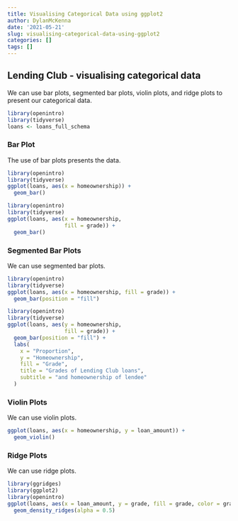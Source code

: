 ```yaml
---
title: Visualising Categorical Data using ggplot2
author: DylanMcKenna
date: '2021-05-21'
slug: visualising-categorical-data-using-ggplot2
categories: []
tags: []
---
```




## Lending Club - visualising categorical data

We can use bar plots, segmented bar plots, violin plots, and ridge plots to present our categorical data.

```r
library(openintro)
library(tidyverse)
loans <- loans_full_schema

```



### Bar Plot

The use of bar plots presents the data.


```r
library(openintro)
library(tidyverse)
ggplot(loans, aes(x = homeownership)) +
  geom_bar()

```


```r
library(openintro)
library(tidyverse)
ggplot(loans, aes(x = homeownership, 
                  fill = grade)) +
  geom_bar()
```


### Segmented Bar Plots

We can use segmented bar plots.


```r
library(openintro)
library(tidyverse)
ggplot(loans, aes(x = homeownership, fill = grade)) +
  geom_bar(position = "fill")
```


```r
library(openintro)
library(tidyverse)
ggplot(loans, aes(y = homeownership,
                  fill = grade)) +
  geom_bar(position = "fill") +
  labs(
    x = "Proportion",
    y = "Homeownership",
    fill = "Grade",
    title = "Grades of Lending Club loans",
    subtitle = "and homeownership of lendee"
  )
```

### Violin Plots

We can use violin plots.

```r
ggplot(loans, aes(x = homeownership, y = loan_amount)) +
  geom_violin()
```

### Ridge Plots

We can use ridge plots.

```r
library(ggridges)
library(ggplot2)
library(openintro)
ggplot(loans, aes(x = loan_amount, y = grade, fill = grade, color = grade)) + 
  geom_density_ridges(alpha = 0.5)
```


